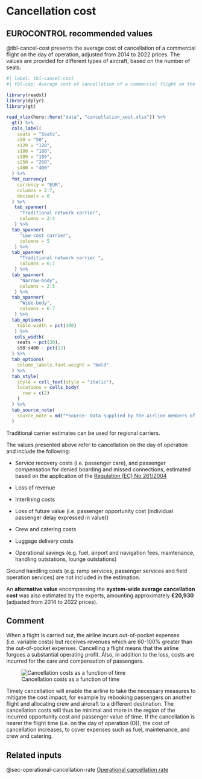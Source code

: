 # Cancellation cost {#sec-cancellation-cost}

## EUROCONTROL recommended values

@tbl-cancel-cost presents the average cost of cancellation of a commercial flight
on the day of operation, adjusted from 2014 to 2022 prices. The values are 
provided for different types of aircraft, based on the number of seats.

```r
#| label: tbl-cancel-cost
#| tbl-cap: Average cost of cancellation of a commercial flight on the day of operation

library(readxl)
library(dplyr)
library(gt)

read_xlsx(here::here("data", "cancellation_cost.xlsx")) %>% 
  gt() %>% 
  cols_label(
    seats = "Seats",
    s50 = "50",
    s120 = "120",
    s180 = "180",
    s189 = "189",
    s250 = "250",
    s400 = "400"
  ) %>% 
  fmt_currency(
    currency = "EUR",
    columns = 2:7,
    decimals = 0
  ) %>% 
   tab_spanner(
     "Traditional network carrier",
     columns = 2:4
   ) %>% 
  tab_spanner(
     "Low-cost carrier",
     columns = 5
   ) %>% 
  tab_spanner(
     "Traditional network carrier ",
     columns = 6:7
   ) %>% 
  tab_spanner(
     "Narrow-body",
     columns = 2:5
   ) %>% 
  tab_spanner(
     "Wide-body",
     columns = 6:7
   ) %>% 
  tab_options(
    table.width = pct(100)
   ) %>% 
   cols_width(
    seats ~ pct(30),
    s50:s400 ~ pct(12)
  ) %>% 
  tab_options(
    column_labels.font.weight = "bold"
  ) %>% 
  tab_style(
    style = cell_text(style = "italic"),
    locations = cells_body(
      row = c(2)
    )
  ) %>% 
  tab_source_note(
    source_note = md("*Source: Data supplied by the airline members of the SESAR CBA team and expert judgment derived from an analysis of 2012 total flights carried out in Europe*")
  )
```

:::{.callout-note}
Traditional carrier estimates can be used for regional carriers.
:::

The values presented above refer to cancellation on the day of operation and 
include the following:

* Service recovery costs (i.e. passenger care), and passenger compensation for denied boarding and missed connections, estimated based on the application of the [Regulation (EC) No 261/2004](https://eur-lex.europa.eu/legal-content/EN/TXT/?uri=CELEX%3A32004R0261#:~:text=Regulation%20%28EC%29%20No%20261%2F2004%20of%20the%20European%20Parliament,of%20flights%2C%20and%20repealing%20Regulation%20%28EEC%29%20No%20295%2F91)

* Loss of revenue

* Interlining costs

* Loss of future value (i.e. passenger opportunity cost (individual passenger delay expressed in value))

* Crew and catering costs

* Luggage delivery costs

* Operational savings (e.g. fuel, airport and navigation fees, maintenance, handling outstations, lounge outstations)

Ground handling costs (e.g. ramp services, passenger services and field operation services) are not included in the estimation.

An **alternative value** encompassing the **system-wide average cancellation cost**
was also estimated by the experts, amounting approximately **€20,930**
(adjusted from 2014 to 2022 prices).

## Comment

When a flight is carried out, the airline incurs out-of-pocket expenses 
(i.e. variable costs) but receives revenues which are 60-100% greater than the 
out-of-pocket expenses. Cancelling a flight means that the airline forgoes a 
substantial operating profit. Also, in addition to the loss, costs are incurred
for the care and compensation of passengers.

![Cancellation costs as a function of time](../figures/cancellation_function.png){#fig-cancel-function}

Timely cancellation will enable the airline to take the necessary measures to 
mitigate the cost impact, for example by rebooking passengers on another flight
and allocating crew and aircraft to a different destination. The cancellation 
costs will thus be minimal and more in the region of the incurred opportunity cost
and passenger value of time. If the cancellation is nearer the flight time 
(i.e. on the day of operation (D)), the cost of cancellation increases, to cover
expenses such as fuel, maintenance, and crew and catering.

## Related inputs

@sec-operational-cancellation-rate [Operational cancellation rate](#sec-operational-cancellation-rate)

